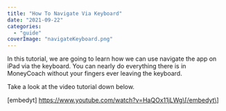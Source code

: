 ```yaml
---
title: "How To Navigate Via Keyboard"
date: "2021-09-22"
categories: 
  - "guide"
coverImage: "navigateKeyboard.png"
---
```


In this tutorial, we are going to learn how we can use navigate the app on iPad via the keyboard. You can nearly do everything there is in MoneyCoach without your fingers ever leaving the keyboard.

Take a look at the video tutorial down below.

\[embedyt\] https://www.youtube.com/watch?v=HaQOx11jLWg\[/embedyt\]
